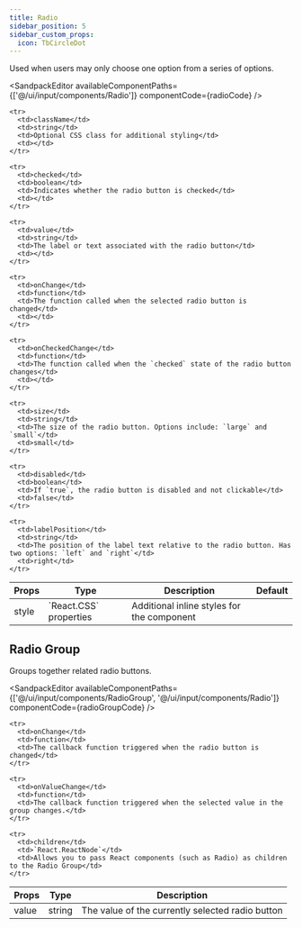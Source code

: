 ```yaml
---
title: Radio
sidebar_position: 5
sidebar_custom_props:
  icon: TbCircleDot
---
```



Used when users may only choose one option from a series of options. 

<Tabs>
<TabItem value="usage" label="Usage" default>

<SandpackEditor
  availableComponentPaths={['@/ui/input/components/Radio']}
  componentCode={radioCode} 
/>

</TabItem>

<TabItem value="props" label="Props">

<table>
  <thead>
    <tr>
      <th>Props</th>
      <th>Type</th>
      <th>Description</th>
      <th>Default</th>
    </tr>
  </thead>

  <tbody>
    <tr>
      <td>style</td>
      <td>`React.CSS` properties</td>
      <td>Additional inline styles for the component</td>
      <td></td>
    </tr>

    <tr>
      <td>className</td>
      <td>string</td>
      <td>Optional CSS class for additional styling</td>
      <td></td>
    </tr>

    <tr>
      <td>checked</td>
      <td>boolean</td>
      <td>Indicates whether the radio button is checked</td>
      <td></td>
    </tr>

    <tr>
      <td>value</td>
      <td>string</td>
      <td>The label or text associated with the radio button</td>
      <td></td>
    </tr>

    <tr>
      <td>onChange</td>
      <td>function</td>
      <td>The function called when the selected radio button is changed</td>
      <td></td>
    </tr>

    <tr>
      <td>onCheckedChange</td>
      <td>function</td>
      <td>The function called when the `checked` state of the radio button changes</td>
      <td></td>
    </tr>

    <tr>
      <td>size</td>
      <td>string</td>
      <td>The size of the radio button. Options include: `large` and `small`</td>
      <td>small</td>
    </tr>

    <tr>
      <td>disabled</td>
      <td>boolean</td>
      <td>If `true`, the radio button is disabled and not clickable</td>
      <td>false</td>
    </tr>

    <tr>
      <td>labelPosition</td>
      <td>string</td>
      <td>The position of the label text relative to the radio button. Has two options: `left` and `right`</td>
      <td>right</td>
    </tr>

  </tbody>
</table>

</TabItem>

</Tabs>

## Radio Group

Groups together related radio buttons. 

<Tabs>
<TabItem value="usage" label="Usage" default>

<SandpackEditor
  availableComponentPaths={['@/ui/input/components/RadioGroup', '@/ui/input/components/Radio']}
  componentCode={radioGroupCode} 
/>

</TabItem>

<TabItem value="props" label="Props">

<table>
  <thead>
    <tr>
      <th>Props</th>
      <th>Type</th>
      <th>Description</th>
    </tr>
  </thead>

  <tbody>
    <tr>
      <td>value</td>
      <td>string</td>
      <td>The value of the currently selected radio button</td>
    </tr>

    <tr>
      <td>onChange</td>
      <td>function</td>
      <td>The callback function triggered when the radio button is changed</td>
    </tr>

    <tr>
      <td>onValueChange</td>
      <td>function</td>
      <td>The callback function triggered when the selected value in the group changes.</td>
    </tr>

    <tr>
      <td>children</td>
      <td>`React.ReactNode`</td>
      <td>Allows you to pass React components (such as Radio) as children to the Radio Group</td>
    </tr>

  </tbody>
</table>

</TabItem>

</Tabs>